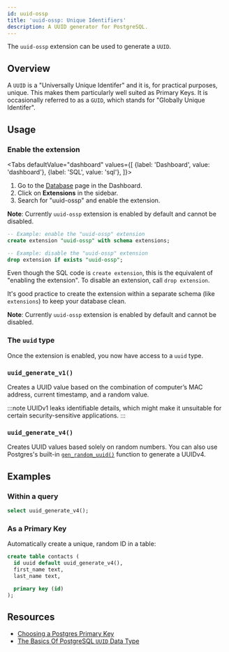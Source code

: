 ```yaml
---
id: uuid-ossp
title: 'uuid-ossp: Unique Identifiers'
description: A UUID generator for PostgreSQL.
---
```



The `uuid-ossp` extension can be used to generate a `UUID`.

## Overview

A `UUID` is a "Universally Unique Identifer" and it is, for practical purposes, unique.
This makes them particularly well suited as Primary Keys. It is occasionally referred to as a `GUID`, which stands for "Globally Unique Identifer".

## Usage

### Enable the extension

<Tabs
  defaultValue="dashboard"
  values={[
    {label: 'Dashboard', value: 'dashboard'},
    {label: 'SQL', value: 'sql'},
  ]}>

<TabItem value="dashboard">

1. Go to the [Database](https://app.supabase.com/project/_/database/tables) page in the Dashboard.
2. Click on **Extensions** in the sidebar.
3. Search for "uuid-ossp" and enable the extension.

**Note**:
Currently `uuid-ossp` extension is enabled by default and cannot be disabled.

</TabItem>
<TabItem value="sql">

```sql
-- Example: enable the "uuid-ossp" extension
create extension "uuid-ossp" with schema extensions;

-- Example: disable the "uuid-ossp" extension
drop extension if exists "uuid-ossp";
```

Even though the SQL code is `create extension`, this is the equivalent of "enabling the extension".
To disable an extension, call `drop extension`.

It's good practice to create the extension within a separate schema (like `extensions`) to keep your database clean.

**Note**:
Currently `uuid-ossp` extension is enabled by default and cannot be disabled.

</TabItem>

</Tabs>

### The `uuid` type

Once the extension is enabled, you now have access to a `uuid` type.

### `uuid_generate_v1()`

Creates a UUID value based on the combination of computer’s MAC address, current timestamp, and a random value.

:::note
UUIDv1 leaks identifiable details, which might make it unsuitable for certain security-sensitive applications.
:::

### `uuid_generate_v4()`

Creates UUID values based solely on random numbers. You can also use Postgres's built-in [`gen_random_uuid()`](https://www.postgresql.org/docs/current/functions-uuid.html) function to generate a UUIDv4.

## Examples

### Within a query

```sql
select uuid_generate_v4();
```

### As a Primary Key

Automatically create a unique, random ID in a table:

```sql
create table contacts (
  id uuid default uuid_generate_v4(),
  first_name text,
  last_name text,

  primary key (id)
);
```

## Resources

- [Choosing a Postgres Primary Key](https://supabase.com/blog/choosing-a-postgres-primary-key)
- [The Basics Of PostgreSQL `UUID` Data Type](https://www.postgresqltutorial.com/postgresql-uuid/)
